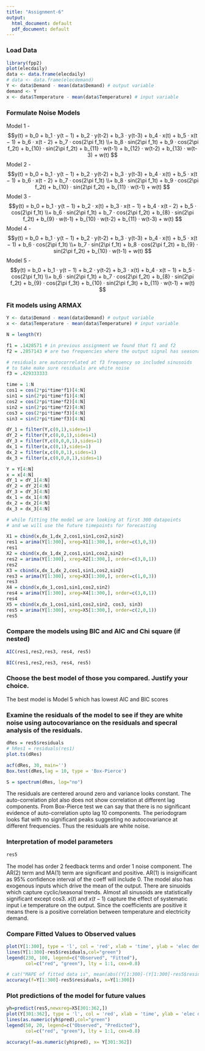 ```yaml
---
title: "Assignment-6"
output:
  html_document: default
  pdf_document: default
---
```


<h3> Load Data </h3>
```r
library(fpp2)
plot(elecdaily)
data <- data.frame(elecdaily)
# data <- data.frame(elecdemand)
Y <- data$Demand - mean(data$Demand) # output variable
demand <- Y
x <- data$Temperature - mean(data$Temperature) # input variable
```
<h3> Formulate Noise Models </h3>
Model 1 - $$y(t) = b_0 + b_1 · y(t − 1) + b_2 · y(t-2) + b_3 · y(t-3) + b_4 · x(t) + b_5 · x(t − 1) + b_6 · x(t - 2) + b_7 · cos(2\pi f_1t) \\+ b_8 · sin(2\pi f_1t) + b_9 · cos(2\pi f_2t) + b_{10} · sin(2\pi f_2t) + b_{11} · w(t-1) + b_{12} · w(t-2) + b_{13} · w(t-3) + w(t) $$
Model 2 - $$y(t) = b_0 + b_1 · y(t − 1) + b_2 · y(t-2) + b_3 · y(t-3) + b_4 · x(t) + b_5 · x(t − 1) + b_6 · x(t - 2) + b_7 · cos(2\pi f_1t) \\+ b_8 · sin(2\pi f_1t) + b_9 · cos(2\pi f_2t) + b_{10} · sin(2\pi f_2t) + b_{11} · w(t-1) + w(t) $$
Model 3 - $$y(t) = b_0 + b_1 · y(t − 1) + b_2 · x(t) + b_3 · x(t − 1) + b_4 · x(t - 2) + b_5 · cos(2\pi f_1t) \\+ b_6 · sin(2\pi f_1t) + b_7 · cos(2\pi f_2t) + b_{8} · sin(2\pi f_2t) + b_{9} · w(t-1) + b_{10} · w(t-2) + b_{11} · w(t-3) + w(t) $$
Model 4 - $$y(t) = b_0 + b_1 · y(t − 1) + b_2 · y(t-2) + b_3 · y(t-3) + b_4 · x(t) + b_5 · x(t − 1) + b_6 · cos(2\pi f_1t) \\+ b_7 · sin(2\pi f_1t) + b_8 · cos(2\pi f_2t) + b_{9} · sin(2\pi f_2t) + b_{10} · w(t-1) + w(t) $$
Model 5 - $$y(t) = b_0 + b_1 · y(t − 1) + b_2 · y(t-2)  + b_3 · x(t) + b_4 · x(t − 1) + b_5 · cos(2\pi f_1t) \\+ b_6 · sin(2\pi f_1t) + b_7 · cos(2\pi f_2t) + b_{8} · sin(2\pi f_2t) + b_{9} · cos(2\pi f_3t) + b_{10} · sin(2\pi f_3t) + b_{11} · w(t-1) + w(t) $$

<h3> Fit models using ARMAX </h3>
```r
Y <- data$Demand - mean(data$Demand) # output variable
x <- data$Temperature - mean(data$Temperature) # input variable

N = length(Y)

f1 = .1428571 # in previous assignment we found that f1 and f2
f2 = .2857143 # are two frequencies where the output signal has seasonal trend

# residuals are autocorrelated at f3 frequency so included sinusoids 
# to take make sure residuals are white noise
f3 = .429333333 

time = 1:N
cos1 = cos(2*pi*time*f1)[4:N]
sin1 = sin(2*pi*time*f1)[4:N]
cos2 = cos(2*pi*time*f2)[4:N]
sin2 = sin(2*pi*time*f2)[4:N]
cos3 = cos(2*pi*time*f3)[4:N]
sin3 = sin(2*pi*time*f3)[4:N]

dY_1 = filter(Y,c(0,1),sides=1)
dY_2 = filter(Y,c(0,0,1),sides=1)
dY_3 = filter(Y,c(0,0,0,1),sides=1)
dx_1 = filter(x,c(0,1),sides=1)
dx_2 = filter(x,c(0,0,1),sides=1)
dx_3 = filter(x,c(0,0,0,1),sides=1)

Y = Y[4:N]
x = x[4:N]
dY_1 = dY_1[4:N]
dY_2 = dY_2[4:N]
dY_3 = dY_3[4:N]
dx_1 = dx_1[4:N]
dx_2 = dx_2[4:N]
dx_3 = dx_3[4:N]

# while fitting the model we are looking at first 300 datapoints
# and we will use the future timepoints for forecasting

X1 = cbind(x,dx_1,dx_2,cos1,sin1,cos2,sin2)
res1 = arima(Y[1:300], xreg=X1[1:300,], order=c(3,0,3)) 
res1
X2 = cbind(x,dx_1,dx_2,cos1,sin1,cos2,sin2)
res2 = arima(Y[1:300], xreg=X2[1:300,], order=c(3,0,1)) 
res2
X3 = cbind(x,dx_1,dx_2,cos1,sin1,cos2,sin2)
res3 = arima(Y[1:300], xreg=X3[1:300,], order=c(1,0,3)) 
res3
X4 = cbind(x,dx_1,cos1,sin1,cos2,sin2)
res4 = arima(Y[1:300], xreg=X4[1:300,], order=c(3,0,1)) 
res4
X5 = cbind(x,dx_1,cos1,sin1,cos2,sin2, cos3, sin3)
res5 = arima(Y[1:300], xreg=X5[1:300,], order=c(2,0,1)) 
res5
```
<h3> Compare the models using BIC and AIC and Chi square (if nested) </h3>
```r
AIC(res1,res2,res3, res4, res5)

BIC(res1,res2,res3, res4, res5)
```
<h3>Choose the best model of those you compared. Justify your choice.</h3>
The best model is Model 5 which has lowest AIC and BIC scores
<h3> Examine the residuals of the model to see if they are white noise using
autocovariance on the residuals and specral analysis of the residuals.</h3>
```r
dRes = res5$residuals
# hRes1 = residuals(res1)
plot.ts(dRes)

acf(dRes, 30, main='')
Box.test(dRes,lag = 10, type = 'Box-Pierce')

S = spectrum(dRes, log="no")
```

The residuals are centered around zero and variance looks constant. The auto-correlation plot also does not show correlation at different lag components. From Box-Pierce test we can say that there is no significant evidence of auto-correlation upto lag 10 components. The periodogram looks flat with no significant peaks suggesting no autocovariance at different frequencies. Thus the residuals are white noise.

<h3> Interpretation of model parameters</h3>
```r
res5
```

The model has order 2 feedback terms and order 1 noise component. The  AR(2) term and MA(1) term are significant and positive. AR(1) is insignificant as 95% confidence interval of the coeff will include 0.
The model also has exogenous inputs which drive the mean of the output. There are sinuoids which capture cyclic/seasonal trends. Almost all sinusoids are statistically significant except cos3. $x(t)$ and $x(t-1)$ capture the effect of systematic input i.e temperature on the output. Since the coefficients are positive it means there is a positive correlation between temperature and electricity demand.
<h3> Compare Fitted Values to Observed values </h3>
```r
plot(Y[1:300], type = 'l', col = 'red', xlab = 'time', ylab = 'elec demand' )
lines(Y[1:300]-res5$residuals,col="green")
legend(230, 100, legend=c("Observed", "Fitted"),
       col=c("red", "green"), lty = 1:1, cex=0.8)

# cat("MAPE of fitted data is", mean(abs((Y[1:300]-(Y[1:300]-res5$residuals))/Y[1:300])))
accuracy(f=Y[1:300]-res5$residuals, x=Y[1:300])
```
<h3> Plot predictions of the model for future values </h3>
```r
yh=predict(res5,newxreg=X5[301:362,])
plot(Y[301:362], type = 'l', col = 'red', xlab = 'time', ylab = 'elec demand' )
lines(as.numeric(yh$pred),col="green")
legend(50, 20, legend=c("Observed", "Predicted"),
       col=c("red", "green"), lty = 1:1, cex=0.8)

accuracy(f=as.numeric(yh$pred), x= Y[301:362])
```
